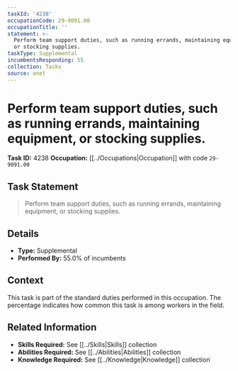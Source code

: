```yaml
---
taskId: '4238'
occupationCode: 29-9091.00
occupationTitle: ''
statement: >-
  Perform team support duties, such as running errands, maintaining equipment,
  or stocking supplies.
taskType: Supplemental
incumbentsResponding: 55
collection: Tasks
source: onet
---
```

# Perform team support duties, such as running errands, maintaining equipment, or stocking supplies.

**Task ID:** 4238
**Occupation:** [[../Occupations|Occupation]] with code `29-9091.00`

## Task Statement

> Perform team support duties, such as running errands, maintaining equipment, or stocking supplies.

## Details

- **Type:** Supplemental
- **Performed By:** 55.0% of incumbents

## Context

This task is part of the standard duties performed in this occupation. The percentage indicates how common this task is among workers in the field.

## Related Information

- **Skills Required:** See [[../Skills|Skills]] collection
- **Abilities Required:** See [[../Abilities|Abilities]] collection
- **Knowledge Required:** See [[../Knowledge|Knowledge]] collection
